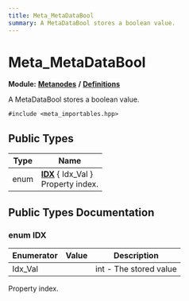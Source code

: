 ```yaml
---
title: Meta_MetaDataBool
summary: A MetaDataBool stores a boolean value. 
---
```


# Meta_MetaDataBool

**Module:** **[Metanodes](../../modules/metanodes/index.mdx)** **/** **[Definitions](../../modules/metanodes/definitions.mdx)**

A MetaDataBool stores a boolean value. 

`#include <meta_importables.hpp>`

## Public Types

| Type           | Name           |
| -------------- | -------------- |
| enum| **[IDX](#enum-idx)** \{ Idx_Val \}<br />Property index.  |

## Public Types Documentation

### enum IDX

| Enumerator | Value | Description |
| ---------- | ----- | ----------- |
| Idx_Val | | int - The stored value   |

Property index. 
